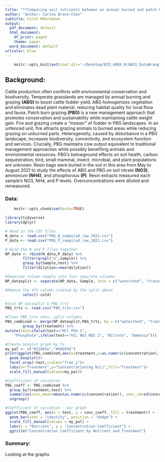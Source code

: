 ```yaml
---
title: "**Comparing soil nutrients between an annual burned and patch burn grazing system**"
author: "Author: Carina Bravo-Chan"
subtitle: First RMarkdown
output:
  pdf_document: default
  html_document:
    df_print: paged
    theme: paper
  word_document: default
urlcolor: blue
---
```


```r
    knitr::opts_knit$set(root.dir='~/Desktop/BIO_400X_R/UNCG_DataWrangling')
```


## **Background:**
Cattle production often conflicts with environmental conservation and biodiversity. Temperate grasslands are managed by annual burning and grazing **(ABG)** to boost cattle fodder yield. ABG homogenizes vegetation and eliminates dead plant material, reducing habitat quality for local flora and fauna. Patch burn grazing **(PBG)** is a new management approach that promotes conservation and sustainability while maintaining cattle weight gain. Fire and grazing create a *"mosaic"* of fodder in PBG landscapes. In an unfenced unit, fire attracts grazing animals to burned areas while reducing grazing on unburned parts. Heterogeneity, caused by disturbance in a PBG landscape, increases biodiversity, connectivity, and ecosystem function and services. Crucially, PBG maintains cow output equivalent to traditional management approaches while possibly benefiting animals and environmental resources. PBG's belowground effects on soil health, carbon sequestration, bird, small mammal, insect, microbial, and plant populations are unknown.
Resin bags were buried in the soil in this area from May to August 2021 to study the effects of ABG and PBG on soil nitrate **(NO3)**, ammonium **(NH4)**, and phosphorous **(P)**. Resin extracts measured each sample's NO3, NH4, and P levels. Overconcentrations were diluted and remeasured.

### **Data:**
```r
    knitr::opts_chunk$set(echo=TRUE)

library(tidyverse)
library(dplyr)

# Read in the CSV files
N_data <- read.csv("PBG_N_compiled_raw_2021.csv")
P_data <- read.csv("PBG_P_compiled_raw_2021.csv")

# Bind the N and P files together
NP_data <- rbind(N_data,P_data) %>%
        filter(grepl("U",sample)) %>% 
        group_by(Sample,test) %>% 
        filter(dilution==max(dilution))

#Separate column Sample into four separate columns
NP_datasplit <- separate(NP_data, Sample, into = c("watershed", "transect", "plot", "col4"), sep = "-") %>% 

#Remove the 4th column created by the split above
        select(-col4)

#Join NP_datasplit & PBG_trts
PBG_trts <- read.csv("PBG_trts.csv")

#Clean PBG_trts data, split columns
PBG_combined <- merge(NP_datasplit,PBG_trts, by = c("watershed", "transect","plot"), all.x = TRUE) %>% 
        group_by(treatment) %>% 
mutate(test=ifelse(test=="HCl PO4_1",
    "Phosphate",ifelse(test=="KCL NO3_NO2 2", "Nitrate", "Ammonia")))

#Create boxplot graph by Tx 
my_pal <- c("#224b5e","#94b594")
print(ggplot(PBG_combined,aes(x=treatment,y=as.numeric(concentration),fill=treatment))+
  geom_boxplot()+
  facet_wrap(~test,scales="free_y")+
  labs(x="Treatment",y="Concentration(mg N/L)",fill="Treatment")+
  scale_fill_manual(values=my_pal))

#Coefficient of variation
PBG_coeff <- PBG_combined %>% 
  group_by(treatment,test) %>% 
  summarise(conc_mean=mean(as.numeric(concentration)), conc_sd=sd(concentration), conc_coeff=conc_mean/conc_sd) %>%
  ungroup()

#Coefficient of variation - bar graph
ggplot(PBG_coeff, aes(x = test, y = conc_coeff, fill = treatment)) +
  geom_bar(stat = "identity", position = "dodge") +
  scale_fill_manual(values = my_pal) +
  labs(x = "Nutrient", y = "Concentration Coefficient") +
  ggtitle("Concentration Coefficient by Nutrient and Treatment")
```

### **Summary:**
Looking at the graphs 
